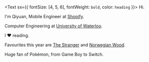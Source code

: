 <Text sx={{ fontSize: [4, 5, 6], fontWeight: `bold`, color: `heading` }}>
  Hi.
</Text>

I'm Qiyuan, Mobile Engineer at [Shopify](https://www.shopify.com/). 

Computer Engineering at [University of Waterloo](https://uwaterloo.ca/).

I ❤️ reading. 

Favourites this year are [The Stranger](https://www.goodreads.com/book/show/49552.The_Stranger) and [Norwegian Wood](https://www.goodreads.com/book/show/11297.Norwegian_Wood).

Huge fan of Pokémon, from Game Boy to Switch.